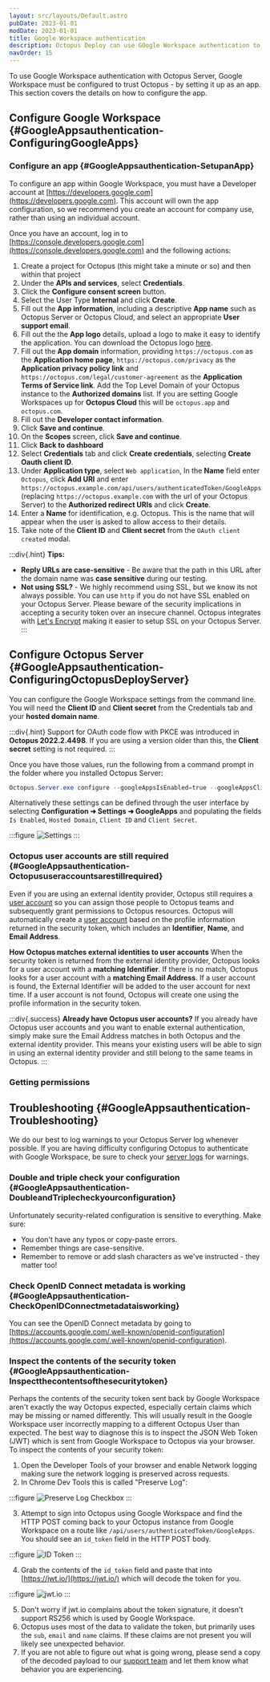 ```yaml
---
layout: src/layouts/Default.astro
pubDate: 2023-01-01
modDate: 2023-01-01
title: Google Workspace authentication
description: Octopus Deploy can use GOogle Workspace authentication to identify users.
navOrder: 15
---
```


To use Google Workspace authentication with Octopus Server, Google Workspace must be configured to trust Octopus - by setting it up as an app. This section covers the details on how to configure the app.

## Configure Google Workspace \{#GoogleAppsauthentication-ConfiguringGoogleApps}

### Configure an app \{#GoogleAppsauthentication-SetupanApp}

To configure an app within Google Workspace, you must have a Developer account at [https://developers.google.com](https://developers.google.com).  This account will own the app configuration, so we recommend you create an account for company use, rather than using an individual account.

Once you have an account, log in to [https://console.developers.google.com](https://console.developers.google.com) and the following actions:

1. Create a project for Octopus (this might take a minute or so) and then within that project
2. Under the **APIs and services**, select **Credentials**.
3. Click the **Configure consent screen** button.
4. Select the User Type **Internal** and click **Create**.
5. Fill out the **App information**, including a descriptive **App name** such as Octopus Server or Octopus Cloud, and select an appropriate **User support email**. 
6. Fill out the the **App logo** details, upload a logo to make it easy to identify the application. You can download the Octopus logo [here](https://octopus.com/images/company/Logo-Blue_140px_rgb.png "width=500").
7. Fill out the **App domain** information, providing `https://octopus.com` as the **Application home page**, `https://octopus.com/privacy` as the **Application privacy policy link** and `https://octopus.com/legal/customer-agreement` as the **Application Terms of Service link**. Add the Top Level Domain of your Octopus instance to the **Authorized domains** list. If you are setting Google Workspaces up for **Octopus Cloud** this will be `octopus.app` and `octopus.com`.
8. Fill out the **Developer contact information**.
9. Click **Save and continue**.
10. On the **Scopes** screen, click **Save and continue**.
11. Click **Back to dashboard**
12. Select **Credentials** tab and click **Create credentials**, selecting **Create Oauth client ID**.
13. Under **Application type**, select `Web application`, In the **Name** field enter `Octopus`, click **Add URI** and enter `https://octopus.example.com/api/users/authenticatedToken/GoogleApps` (replacing `https://octopus.example.com` with the url of your Octopus Server) to the **Authorized redirect URIs** and click **Create**.
14. Enter a **Name** for identification, e.g. Octopus.  This is the name that will appear when the user is asked to allow access to their details.
15. Take note of the **Client ID** and **Client secret** from the `OAuth client created` modal.

:::div{.hint}
**Tips:**
- **Reply URLs are case-sensitive** - Be aware that the path in this URL after the domain name was **case sensitive** during our testing.
- **Not using SSL?** - We highly recommend using SSL, but we know its not always possible. You can use `http` if you do not have SSL enabled on your Octopus Server. Please beware of the security implications in accepting a security token over an insecure channel.
Octopus integrates with [Let's Encrypt](/docs/security/exposing-octopus/lets-encrypt-integration) making it easier to setup SSL on your Octopus Server.
:::

## Configure Octopus Server \{#GoogleAppsauthentication-ConfiguringOctopusDeployServer}

You can configure the Google Workspace settings from the command line. You will need the **Client ID** and **Client secret** from the Credentials tab and your **hosted domain name**.

:::div{.hint}
Support for OAuth code flow with PKCE was introduced in **Octopus 2022.2.4498**. If you are using a version older than this, the **Client secret** setting is not required.
:::

Once you have those values, run the following from a command prompt in the folder where you installed Octopus Server:

```powershell
Octopus.Server.exe configure --googleAppsIsEnabled=true --googleAppsClientId=ClientID --googleAppsClientSecret=ClientSecret --googleAppsHostedDomain=yourdomain.com
```

Alternatively these settings can be defined through the user interface by selecting **Configuration ➜ Settings ➜ GoogleApps** and populating the fields `Is Enabled`, `Hosted Domain`, `Client ID` and `Client Secret`.

:::figure
![Settings](/docs/security/authentication/images/google.png "width=500")
:::

### Octopus user accounts are still required \{#GoogleAppsauthentication-Octopususeraccountsarestillrequired}

Even if you are using an external identity provider, Octopus still requires a [user account](/docs/security/users-and-teams/) so you can assign those people to Octopus teams and subsequently grant permissions to Octopus resources. Octopus will automatically create a [user account](/docs/security/users-and-teams) based on the profile information returned in the security token, which includes an **Identifier**, **Name**, and **Email Address**.

**How Octopus matches external identities to user accounts**
When the security token is returned from the external identity provider, Octopus looks for a user account with a **matching Identifier**. If there is no match, Octopus looks for a user account with a **matching Email Address**. If a user account is found, the External Identifier will be added to the user account for next time. If a user account is not found, Octopus will create one using the profile information in the security token.

:::div{.success}
**Already have Octopus user accounts?**
If you already have Octopus user accounts and you want to enable external authentication, simply make sure the Email Address matches in both Octopus and the external identity provider. This means your existing users will be able to sign in using an external identity provider and still belong to the same teams in Octopus.
:::

### Getting permissions

<AdminUser />

## Troubleshooting \{#GoogleAppsauthentication-Troubleshooting}

We do our best to log warnings to your Octopus Server log whenever possible. If you are having difficulty configuring Octopus to authenticate with Google Workspace, be sure to check your [server logs](/docs/support/log-files) for warnings.

### Double and triple check your configuration \{#GoogleAppsauthentication-DoubleandTriplecheckyourconfiguration}

Unfortunately security-related configuration is sensitive to everything. Make sure:

- You don't have any typos or copy-paste errors.
- Remember things are case-sensitive.
- Remember to remove or add slash characters as we've instructed - they matter too!

### Check OpenID Connect metadata is working \{#GoogleAppsauthentication-CheckOpenIDConnectmetadataisworking}

You can see the OpenID Connect metadata by going to [https://accounts.google.com/.well-known/openid-configuration](https://accounts.google.com/.well-known/openid-configuration).

### Inspect the contents of the security token \{#GoogleAppsauthentication-Inspectthecontentsofthesecuritytoken}

Perhaps the contents of the security token sent back by Google Workspace aren't exactly the way Octopus expected, especially certain claims which may be missing or named differently. This will usually result in the Google Workspace user incorrectly mapping to a different Octopus User than expected. The best way to diagnose this is to inspect the JSON Web Token (JWT) which is sent from Google Workspace to Octopus via your browser. To inspect the contents of your security token:

1. Open the Developer Tools of your browser and enable Network logging making sure the network logging is preserved across requests.
2. In Chrome Dev Tools this is called "Preserve Log":

:::figure
![Preserve Log Checkbox](/docs/security/authentication/images/5866122.png "width=500")
:::

3. Attempt to sign into Octopus using Google Workspace and find the HTTP POST coming back to your Octopus instance from Google Workspace on a route like `/api/users/authenticatedToken/GoogleApps`. You should see an `id_token` field in the HTTP POST body. 

:::figure
![ID Token](/docs/security/authentication/images/5866125.png "width=500")
:::

4. Grab the contents of the `id_token` field and paste that into [https://jwt.io/](https://jwt.io/) which will decode the token for you.  

:::figure
![jwt.io](/docs/security/authentication/images/5866123.png "width=500")
:::

5. Don't worry if jwt.io complains about the token signature, it doesn't support RS256 which is used by Google Workspace.
6. Octopus uses most of the data to validate the token, but primarily uses the `sub`, `email` and `name` claims. If these claims are not present you will likely see unexpected behavior.
7. If you are not able to figure out what is going wrong, please send a copy of the decoded payload to our [support team](https://octopus.com/support) and let them know what behavior you are experiencing.
